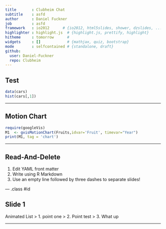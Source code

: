 ```yaml
---
title       : Clubheim Chat
subtitle    : asfd
author      : Daniel Fuckner
job         : asfd
framework   : io2012      # {io2012, html5slides, shower, dzslides, ...}
highlighter : highlight.js  # {highlight.js, prettify, highlight}
hitheme     : tomorrow      # 
widgets     : []            # {mathjax, quiz, bootstrap}
mode        : selfcontained # {standalone, draft}
github:
  user: Daniel-Fuckner
  repo: Clubheim
---
```


## Test
```r
data(cars)
hist(cars[,1])
```

---

## Motion Chart

```r
require(googleVis)
M1  <- gvisMotionChart(Fruits,idvar='Fruit', timevar="Year")
print(M1, tag = 'chart')
```

---

## Read-And-Delete

1. Edit YAML front matter
2. Write using R Markdown
3. Use an empty line followed by three dashes to separate slides!

--- .class #id 

## Slide 1

Animated List
> 1. point one
> 2. Point test
> 3. What up

---




